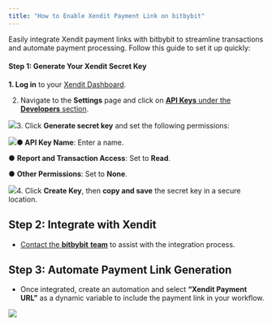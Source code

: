 ```yaml
---
title: "How to Enable Xendit Payment Link on bitbybit"
---
```


Easily integrate Xendit payment links with bitbybit to streamline transactions and automate payment processing. Follow this guide to set it up quickly:

#### **Step 1: Generate Your Xendit Secret Key**

**1. Log in** to your [Xendit Dashboard](https://dashboard.xendit.co/settings).  
  


2. Navigate to the **Settings** page and click on [**API Keys** under the **Developers** section](https://dashboard.xendit.co/settings/developers#api-keys).  


![](https://cdn.prod.website-files.com/659655f5b20d395a5c69efcf/67d90fe78eef684916cf9edf_AD_4nXcTPnhuZHK42K2T9OSztA-2bLKp9WMwvsMQoSfdnuAqWLRqvRk182083nx6Coj8qbWJWxM8JZAkLh4tsPG-v7GEuxXjISnlcQQUgDBZbOCxjgOUytbsnFtNpyL7oeF-ushiRTBktQ.png)3. Click **Generate secret key** and set the following permissions:  


![](https://cdn.prod.website-files.com/659655f5b20d395a5c69efcf/67d90fe6085b62e8458d3c9f_AD_4nXdLlw1IWOKYiBeGDBKg36nXaAPD5BehUumvdWKlkVpAnL1eqzFQJ5y_EWdYFGS-5sLr86JrRnZt7fFYHDUZIEFLmheOJ66cQnw3WCXODrE3vQEMgjhr0Eg0Uqo5u1xtkhEt7Yql.png)**● API Key Name**: Enter a name.

● **Report and Transaction Access**: Set to **Read**.

● **Other Permissions**: Set to **None**.  


![](https://cdn.prod.website-files.com/659655f5b20d395a5c69efcf/67d90fe78eef684916cf9ed6_AD_4nXd3StETUGFghu9IMnwgx7cShx9QHWqfyH6jvk6l12KAhdsJwI9fYwgp1PHeT-L0-_BKk0j0G4B7Nte7pD4PniBEegsJdlg9997eC-oh3aEkFzP8ldaLcGJVNjuqee3sVbEyIFYqsw.png)4. Click **Create Key**, then **copy and save** the secret key in a secure location.

## **Step 2: Integrate with Xendit**

* [Contact the **bitbybit** **team**](https://api.whatsapp.com/send/?phone=6281514231000&text=Hello+bitbybit+team%2C+I+need+some+assistance%0A%28https%3A%2F%2Fwww.bitbybit.studio%2Fknowledge%2Fbitchat%29%0A&type=phone_number&app_absent=0) to assist with the integration process.

## **Step 3: Automate Payment Link Generation**

* Once integrated, create an automation and select **“Xendit Payment URL”** as a dynamic variable to include the payment link in your workflow.

![](https://cdn.prod.website-files.com/659655f5b20d395a5c69efcf/67d90fe7fbea763c6999da7e_AD_4nXcVfVNZwUivn4XTsMHSHdrQ1-x0Me4r5kj47XWx1aXtiocWWxoTMKBl0anB_IVyCydtG_2X0MoS3zEBgUXmdb8Qte6QZNzeB-hP0i5cj0ZWMTRJK7KLsrVYi24_OFNkjDI2Fm71GQ.png)
